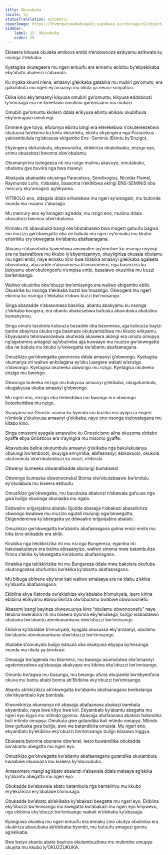 ```yaml
---
title: Obuvubuka
locale: lg
statusTranslation: automatic
coverImage: https://lhvmrqwrcowdvduuaukz.supabase.co/storage/v1/object/public/strapi-uploads/small_cover-educacion-fundamental.webp-2d51a7828a2b1309555be27f7e2a61a0.webp
sidebar:
    label: 25. Obuvubuka
    order: 25
---
```

Ekiseera kituuse okuleka emikova emibi n’endowooza ezikyamu ezikwata ku nsonga z’ekikaba.

Kyetagisa okutegeera mu ngeri entuufu era ennamu ebizibu by’ebyekikaba eby’abato abalenzi n’abawala.

Ku myaka kkumi n’ena, amaanyi g’ekikaba galabika mu mubiri gw’omuto, era gakulukuta mu ngeri ey’amaanyi mu nkola ya neuro-simpatico.

Ekika kino eky’amaanyi kikyusa omubiri gw’omuntu, kikyusa eddoboozi ly’omusajja era ne kireetawo omulimu gw’ensaano mu mukazi.

Omubiri gw’omuntu kkolero ddala erikyusa ebintu ebikalu okubifuula eby’omugaso omulungi.

Emmere gye tulya, efulumya ebintu bingi era eterekebwa n’okutereezebwa okutuusa lw’ekoma ku kintu ekisirikitu, ekintu ekyengera nga Paracelsus yakirambulula ng’akozesa ekigambo Ens.-Seminis (Ekintu ky’Enzigo).

Ekyengera ekikulukuta, ekyewunzika, ekikkiriza okukolwako, enzigo eyo, erimu obusobozi bwonna obw’obulamu.

Obumanyirivu butegeeza nti mu nzigo mulimu akavuyo, omutabuko, obulamu gye buviira nga bwa maanyi.

Abakyala abakadde okusinga Paracelsus, Sendivogius, Nicolás Flamel, Raymundo Lulio, n’abalala, baasoma n’ekitiibwa ekingi ENS-SEMINIS oba mercury eky’amagezi ag’ekyama.

VITRIOLO eno, ddagala ddala erikolebwa mu ngeri ey’amagezi, mu butonde munda mu nsaano z’abasajja.

Mu mercury eno ey’amagezi ag’edda, mu nzigo eno, mulimu ddala obusobozi bwonna obw’obulamu.

Kinnaku nti abavubuka bangi olw’obutabaawo bwa magezi gatuufu bagwa mu muzizo gw’okwegatta oba ne babula mu ngeri ey’ennaku mu kkubo erisirikitu ery’okwegatta kw’abantu abafaanagana.

Abaana n’abavubuka baweebwa amawulire ag’omutwe ku nsonga nnyingi era ne batwalibwa mu kkubo ly’ebyemizannyo, okuyiigiriza okusala obulamu mu ngeri embi, naye ennaku zino bwe zilabika amaanyi g’ekikaba agaleeta obuvubuka, abazadde n’abasomesa b’amasomero, nga basinziira ku bukyamu obw’obulongoofu n’empisa embi, basalawo okusirika mu buzzi bw’emisango.

Waliwo okusirika okw’obuzzi bw’emisango era waliwo ebigambo ebibi. Okusirika ku nsonga z’ekikaba buzzi bw’musango. Okwogera mu ngeri ekirima ku nsonga z’ekikaba n’okwo buzzi bw’musango.

Singa abazadde n’abasomesa basirika, abantu abakyamu ku nsonga z’ekikaba boogera, era abantu abakosebwa bafuuka abavubuka abatalina bumanyirivu.

Singa omuto tasobola kubuuza bazadde oba basomesa, ajja kubuuza bayizi banne abayinza okuba nga baamaze okukyamizibwa mu kkubo erikyamu. Ebyavaamu tebirowoozebwa okutwala akaseera akangi era omuto omupya ng’agoberera amagezi ag’obulimba ajja kuwaayo mu muzizo gw’okwegatta oba ne babula mu kkubo ly’okwegatta kw’abantu abafaanagana.

Omuzikizo gw’okwegatta gwonoona ddala amaanyi g’obwongo. Kyetagisa okumanya nti waliwo enkolagana ey’oku lusegere wakati w’enzigo n’obwongo. Kyetagisa okuteeka obwongo mu nzigo. Kyetagisa okuteeka enzigo mu bwongo.

Obwongo buteeka enzigo mu kukyusa amaanyi g’ekikaba, okugatumbula, okugakyusa okuba amaanyi g’obwongo.

Mu ngeri eno, enzigo eba teekeddwa mu bwongo era obwongo buteekeddwa mu nzigo.

Ssaayansi wa Gnostic asoma ku byenda mu buziba era ayigiriza engeri n’enkola z’okukyusa amaanyi g’ekikaba, naye eno nsonga etekwatagana mu kitabo kino.

Singa omusomi ayagala amawulire ku Gnosticismo alina okusoma ebitabo byaffe ebya Gnósticos era n’ayingira mu misomo gyaffe.

Abavubuka balina okutumbula amaanyi g’ekikaba nga bakulakulanya obulungi bw’emboozi, okuyiga ennyimba, ebifaananyi, ebikokoolo, okukola okutambula okw’obulambuzi ku nsozi, n’ebirala.

Obwenyi bumeeka obwandibadde obulungi bumalawo!

Obwongo bumeeka obwonooneka! Bonna olw’obutabaawo bw’endulu ey’okulabula mu kiseera ekituufu.

Omuzikizo gw’okwegatta, mu bavubuka abalenzi n’abawala gufuuse nga gwa bulijjo okusinga okunaaba mu ngalo.

Eddwaliro erijjanjabira abalalu lijjudde abasajja n’abakazi abaazikiriza obwongo bwabwe mu muzizo ogutali mulungi ogw’okwegatta. Ekigendererwa ky’abeegatta ye ddwaaliro erijjanjabira abalalu.

Omuzikizo gw’okwegatta kw’abantu abafaanagana gulina emizi emibi mu kika kino ekikadde era ekibi.

Kirabika nga tekikkirizika nti mu nsi nga Bungereza, egamba nti bakulaakulanye era balina ebisaanyizo, waliwo sinema mwe batambuliza firimu z’ekika ky’okwegatta kw’abantu abafaanagana.

Kirabika nga tekikkirizika nti mu Bungereza ddala mwe bakolera okufuba okutongozesa obufumbo bw’ekika ky’abantu abafaanagana.

Mu bibuga ebinene eby’ensi kati waliwo amalaaya era ne klabu z’ekika ky’abantu abafaanagana.

Ekibiina ekya Katonda ow’ekizikiza eky’abalabe b’omukyala, leero kirina ebibiina ebikyamu ebiwuniikiriza olw’obulamu bwabwe obwonoonefu.

Abasomi bangi bayinza okwewuunya kino “obulamu obwonoonefu” naye tetulina kwerabira nti mu biseera byonna eby’emabega, bulijjo wabaddewo obulamu bw’abantu abenkanankana obw’obuzzi bw’emisango.

Ekibiina ky’abalabe b’omukyala, kyagala okusussa eky’amaanyi, obulamu bw’abantu abenkanankana obw’obuzzi bw’emisango.

Abalabe b’omukyala bulijjo batuula oba okukyusa ebyapa by’ensonga munda mu nkola ya birokrasi.

Omusajja bw’agenda mu kkomera, mu bwangu asumululwa olw’amaanyi agatereezebwa ag’abasajja abakyapa mu kibiina eky’obuzzi bw’emisango.

Omuntu bw’agwa mu busungu, mu bwangu afuna obuyambi bw’ebyenfuna okuva mu bantu ababi bonna ab’Ekibiina eky’obuzzi bw’emisango.

Abantu ab’ekizikiza ab’okwegatta kw’abantu abafaanagana beebalanga olw’ekyambalo kye bambala.

Kiwuniikiriza okumanya nti abasajja abafaanana abakazi bambala ekyambalo, naye bwe kityo bwe kiri. Ekyambalo ky’abantu abegatta mu ngeri eyo kigya mu mitindo gyonna. Abasajja abafaanana abakazi batandika buli mtindo omupya. Omukutu gwe gutandika buli mtindo omupya. Mtindo bwe gufuuka gwa bulijjo, awo we batandikira omulala. Mu ngeri eno, ekyambalo ky’ekibiina eky’obuzzi bw’emisango bulijjo kibaawo kiggya.

Ebukeera bwonna obunene obw’ensi, leero buwandiika obukadde bw’abantu abegatta mu ngeri eyo.

Omuzikizo gw’okwegatta kw’abantu abafaanagana gutandika okutambula kwaabwe okuswaza mu kiseera ky’obuvubuka.

Amasomero mangi ag’abato abalenzi n’abawala ddala malaaya ag’ekika ky’abantu abegatta mu ngeri eyo.

Obukadde bw’abawala abato batambula nga bamalirivu mu kkubo ery’ekizikiza ery’abalabe b’omusajja.

Obukadde bw’abato ab’ekikaba ky’abakazi beegatta mu ngeri eyo. Ekibiina eky’obuzzi bw’emisango mu kwegatta kw’abakazi mu ngeri eyo kinywevu, nga ekibiina eky’obuzzi bw’emisango wakati w’ekikaba ky’abasajja.

Kyanguwa okuleka mu ngeri entuufu era ennaku zino okutya obulimba era okukiriza abavubuka ab’ebikaba byombi, mu butuufu amagezi gonna ag’ekikaba.

Bwe batyo abantu abato bayinza okutambuzibwa mu mulembe omupya okuyita mu kkubo ly’OKUZZUKUKA.

